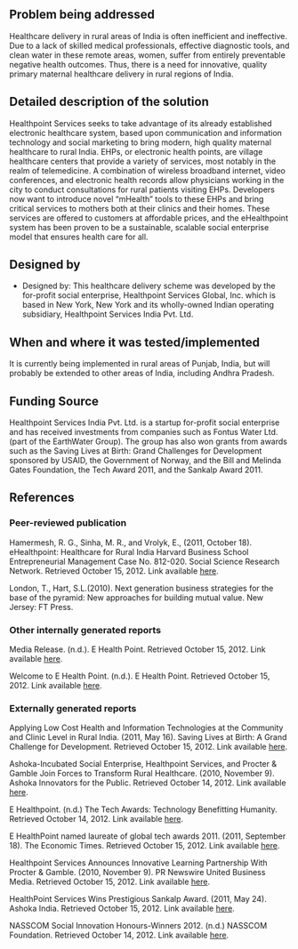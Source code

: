{{Medical Device
|Health Topic=Maternal mortality 
|Classification=Diagnosis
|Scope=Clinical trial
|Location=Asia
|Image=Healthpoint.jpg
}}
<!-- Please make sure to use the format provided below for consistency between all devices. -->
==Problem being addressed==
Healthcare delivery in rural areas of India is often inefficient and ineffective.  Due to a lack of skilled medical professionals, effective diagnostic tools, and clean water in these remote areas, women, suffer from entirely preventable negative health outcomes. Thus, there is a need for innovative, quality primary maternal healthcare delivery in rural regions of India.

==Detailed description of the solution==
Healthpoint Services seeks to take advantage of its already established electronic healthcare system, based upon communication and information technology and social marketing to bring modern, high quality maternal healthcare to rural India. EHPs, or electronic health points, are village healthcare centers that provide a variety of services, most notably in the realm of telemedicine.  A combination of wireless broadband internet, video conferences, and electronic health records allow physicians working in the city to conduct consultations for rural patients visiting EHPs. Developers now want to introduce novel “mHealth” tools to these EHPs and bring critical services to mothers both at their clinics and their homes. These services are offered to customers at affordable prices, and the eHealthpoint system has been proven to be a sustainable, scalable social enterprise model that ensures health care for all. 

==Designed by==
*Designed by: This healthcare delivery scheme was developed by the for-profit social enterprise, Healthpoint Services Global, Inc. which is based in New York, New York and its wholly-owned Indian operating subsidiary, Healthpoint Services India Pvt. Ltd. 

==When and where it was tested/implemented ==
It is currently being implemented in rural areas of Punjab, India, but will probably be extended to other areas of India, including Andhra Pradesh.

==Funding Source==
Healthpoint Services India Pvt. Ltd. is a startup for-profit social enterprise and has received investments from companies such as Fontus Water Ltd. (part of the EarthWater Group).  The group has also won grants from awards such as the Saving Lives at Birth: Grand Challenges for Development sponsored by USAID, the Government of Norway, and the Bill and Melinda Gates Foundation, the Tech Award 2011, and the Sankalp Award 2011.

==References==
===Peer-reviewed publication===
Hamermesh, R. G., Sinha, M. R., and Vrolyk, E., (2011, October 18). eHealthpoint: Healthcare for Rural India Harvard Business School Entrepreneurial Management Case No. 812-020. Social Science Research Network. Retrieved October 15, 2012.  Link available [http://ssrn.com/abstract=2027445 here].

London, T., Hart, S.L.(2010). Next generation business strategies for the base of the pyramid: New approaches for building mutual value. New Jersey: FT Press. 

===Other internally generated reports===
Media Release. (n.d.). E Health Point. Retrieved October 15, 2012. Link available [http://ehealthpoint.com/?page_id=258 here].

Welcome to E Health Point. (n.d.). E Health Point. Retrieved October 15, 2012. Link available [http://ehealthpoint.com/ here].

===Externally generated reports===
Applying Low Cost Health and Information Technologies at the Community and Clinic Level in Rural India. (2011, May 16). Saving Lives at Birth: A Grand Challenge for Development. Retrieved October 15, 2012. Link available [http://www.savinglivesatbirth.net/summaries/91 here].

Ashoka-Incubated Social Enterprise, Healthpoint Services, and Procter & Gamble Join Forces to Transform Rural Healthcare. (2010, November 9). Ashoka Innovators for the Public. Retrieved October 14, 2012. Link available [http://www.ashoka.org/press/7644 here].

E Healthpoint. (n.d.) The Tech Awards: Technology Benefitting Humanity. Retrieved October 14, 2012. Link available [http://thetechawards.thetech.org/the-laureates/stories/1653 here].

E HealthPoint named laureate of global tech awards 2011. (2011, September 18). The Economic Times. Retrieved October 15, 2012. Link available [http://economictimes.indiatimes.com/news/news-by-industry/et-cetera/e-healthpoint-named-laureate-of-global-tech-awards-2011/articleshow/10026946.cms here].

Healthpoint Services Announces Innovative Learning Partnership With Procter & Gamble. (2010, November 9). PR Newswire United Business Media. Retrieved October 15, 2012. Link available [http://www.prnewswire.com/news-releases/healthpoint-services-announces-innovative-learning-partnership-with-procter--gamble-106953838.html here].

HealthPoint Services Wins Prestigious Sankalp Award. (2011, May 24). Ashoka India. Retrieved October 15, 2012. Link available [http://india.ashoka.org/healthpoint-services-wins-prestigious-sankalp-award here].

NASSCOM Social Innovation Honours-Winners 2012. (n.d.) NASSCOM Foundation. Retrieved
October 14, 2012. Link available [http://www.nasscomfoundation.org/nsih2013/nsih_winners_2012.html here].


<!-- Add relevant categories, such as [[Category:HIV]] or [[Category:Malaria]] below this line -->